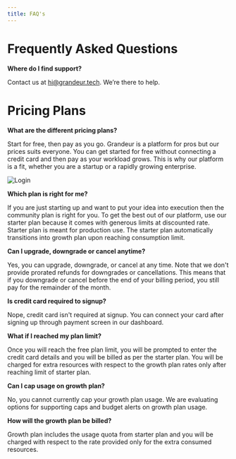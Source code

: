 ```yaml
---
title: FAQ's
---
```

# Frequently Asked Questions

**Where do I find support?**

Contact us at hi@grandeur.tech. We’re there to help.

# Pricing Plans

**What are the different pricing plans?**

Start for free, then pay as you go. Grandeur is a platform for pros but our prices suits everyone. You can get started for free without connecting a credit card and then pay as your workload grows. This is why our platform is a fit, whether you are a startup or a rapidly growing enterprise.

![Login](/images/introduction/pricing-plans.webp)

**Which plan is right for me?**

If you are just starting up and want to put your idea into execution then the community plan is right for you. To get the best out of our platform, use our starter plan because it comes with generous limits at discounted rate. Starter plan is meant for production use. The starter plan automatically transitions into growth plan upon reaching consumption limit.

**Can I upgrade, downgrade or cancel anytime?**

Yes, you can upgrade, downgrade, or cancel at any time. Note that we don't provide prorated refunds for downgrades or cancellations. This means that if you downgrade or cancel before the end of your billing period, you still pay for the remainder of the month.

**Is credit card required to signup?**

Nope, credit card isn't required at signup. You can connect your card after signing up through payment screen in our dashboard.

**What if I reached my plan limit?**

Once you will reach the free plan limit, you will be prompted to enter the credit card details and you will be billed as per the starter plan. You will be charged for extra resources with respect to the growth plan rates only after reaching limit of starter plan.

**Can I cap usage on growth plan?**

No, you cannot currently cap your growth plan usage. We are evaluating options for supporting caps and budget alerts on growth plan usage.

**How will the growth plan be billed?**

Growth plan includes the usage quota from starter plan and you will be charged with respect to the rate provided only for the extra consumed resources.



